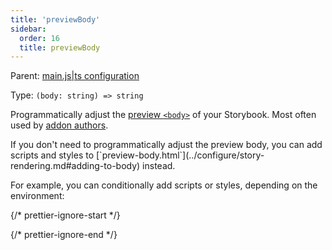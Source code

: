 ```yaml
---
title: 'previewBody'
sidebar:
  order: 16
  title: previewBody
---
```


Parent: [main.js|ts configuration](./main-config.mdx)

Type: `(body: string) => string`

Programmatically adjust the [preview `<body>`](../configure/story-rendering.md#adding-to-body) of your Storybook. Most often used by [addon authors](../addons/writing-presets.md#ui-configuration).

<Callout variant="info" icon="💡">
  If you don't need to programmatically adjust the preview body, you can add scripts and styles to [`preview-body.html`](../configure/story-rendering.md#adding-to-body) instead.
</Callout>

For example, you can conditionally add scripts or styles, depending on the environment:

{/* prettier-ignore-start */}

<CodeSnippets path="main-config-preview-body.md" />

{/* prettier-ignore-end */}
